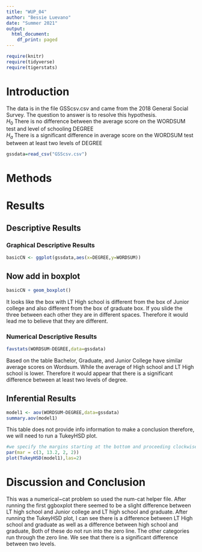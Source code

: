```yaml
---
title: "WUP_04"
author: "Bessie Luevano"
date: "Summer 2021"
output:
  html_document:
    df_print: paged
---
```


```r
require(knitr)
require(tidyverse)
require(tigerstats)

```

# Introduction

<!--In this section you explain what you are trying to show.  Where did the data come from?  What is the research or other question you are trying to answer?!-->

The data is in the file GSScsv.csv and came from the 2018 General Social Survey.  The question to answer is to resolve this hypothesis.  
$H_0$ There is no difference between the average score on the WORDSUM test and level of schooling DEGREE  
$H_a$ There is a significant difference in average score on the WORDSUM test between at least two levels of DEGREE  

```r
gssdata=read_csv("GSScsv.csv")
```


# Methods

<!--Decide on your methods:  use "variable analysis" or other appropriate descriptors.  Make sure to choose at least one graphical method and at least one numerical method.!-->

# Results

<!--Divide this section into two sub-sections:  One for your descriptive  results and one for your inferential results.!-->

## Descriptive Results

### Graphical Descriptive Results

<!--Graphical results here.  Make sure to show your code.  Provide appropriate labels for axes, giving units if possible, and provide a good title for the graph, too.  Use the graphical results to describe the patterns if any that exist in the data as focused toward the research question!-->

```r
basicCN <- ggplot(gssdata,aes(x=DEGREE,y=WORDSUM))
```
## Now add in boxplot

```r
basicCN + geom_boxplot()
```
  
It looks like the box with LT High school is different from the box of Junior college and also different from the box of graduate box. If you slide the three between each other they are in different spaces. Therefore it would lead me to believe that they are different. 
  
### Numerical Descriptive Results

<!--Numerical results go here. Use the numerical results to describe the patterns if any that exist in the data as focused toward the research question!-->

```r
favstats(WORDSUM~DEGREE,data=gssdata)
```

Based on the table Bachelor, Graduate, and Junior College have similar average scores on Wordsum. While the average of High school and LT High school is lower. Therefore it would appear that there is a significant difference between at least two levels of degree. 

## Inferential Results

<!--State hypothesis clearly.  Make sure your discussion of the inferential test covers all the aspects that the test output produces, such as test statistic, p-value etc.  Make a decision about the null hypothesis, explain the assumptions on which the selected test/procedure was based, and why the chosen procedure satisfys the assumptions and is appropriate to answer the research question!-->

```r
model1 <- aov(WORDSUM~DEGREE,data=gssdata)
summary.aov(model1)
```

This table does not provide info information to make a conclusion therefore, we will need to run a TukeyHSD plot. 

```r
#we specify the margins starting at the bottom and proceeding clockwise - thus 8.7 is the left side margin to hold the names of the factors
par(mar = c(3, 13.2, 2, 2))
plot(TukeyHSD(model1),las=2)
```



# Discussion and Conclusion

<!--Discussion and conclusion here.  If you found a relationship be sure to consider whether the relationship occurs because one of the variavbles causes the other, or whether they perhasps are related for some other reason.  Watch the chapter 6 videos from the GeorgeTown videos collection.!-->

This was a numerical~cat problem so used the num-cat helper file. After running the first ggboxplot there seemed to be a slight difference between LT high school and Junior college and LT high school and graduate. After running the TukeyHSD plot, I can see there is a difference between LT High school and graduate as well as a difference between high school and graduate, Both of these do not run into the zero line. The other categories run through the zero line. We see that there is a significant difference between two levels. 